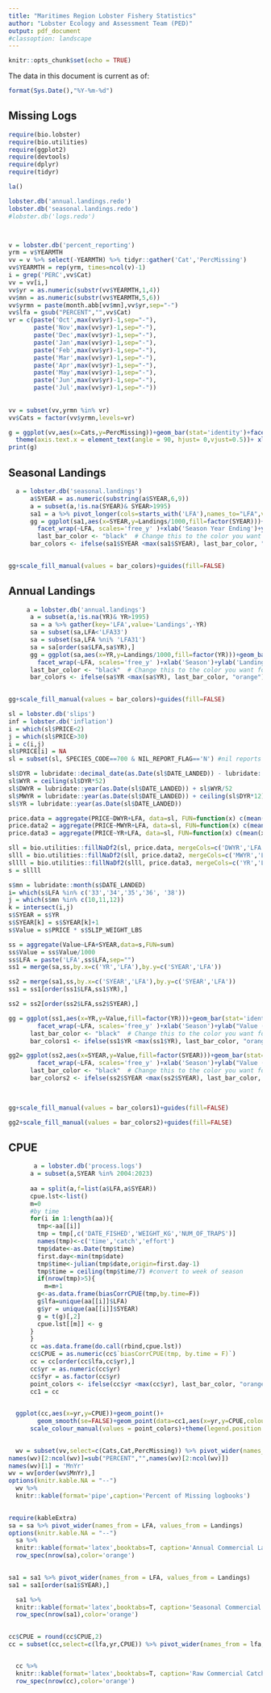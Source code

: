 ```yaml
---
title: "Maritimes Region Lobster Fishery Statistics"
author: "Lobster Ecology and Assessment Team (PED)"
output: pdf_document
#classoption: landscape  
---
```


```r
knitr::opts_chunk$set(echo = TRUE)

```
The data in this document is current as of:
```r
format(Sys.Date(),"%Y-%m-%d")

```


## Missing Logs

```r
  
require(bio.lobster)
require(bio.utilities)
require(ggplot2)
require(devtools)
require(dplyr)
require(tidyr)

la()

lobster.db('annual.landings.redo')
lobster.db('seasonal.landings.redo')
#lobster.db('logs.redo')



v = lobster.db('percent_reporting')
yrm = v$YEARMTH
vv = v %>% select(-YEARMTH) %>% tidyr::gather('Cat','PercMissing')
vv$YEARMTH = rep(yrm, times=ncol(v)-1)
i = grep('PERC',vv$Cat)
vv = vv[i,]
vv$yr = as.numeric(substr(vv$YEARMTH,1,4))
vv$mn = as.numeric(substr(vv$YEARMTH,5,6))
vv$yrmn = paste(month.abb[vv$mn],vv$yr,sep="-")
vv$lfa = gsub("PERCENT","",vv$Cat)
vr = c(paste('Oct',max(vv$yr)-1,sep="-"),
       paste('Nov',max(vv$yr)-1,sep="-"),
       paste('Dec',max(vv$yr)-1,sep="-"),
       paste('Jan',max(vv$yr)-1,sep="-"),
       paste('Feb',max(vv$yr)-1,sep="-"),
       paste('Mar',max(vv$yr)-1,sep="-"),
       paste('Apr',max(vv$yr)-1,sep="-"),
       paste('May',max(vv$yr)-1,sep="-"),
       paste('Jun',max(vv$yr)-1,sep="-"),
       paste('Jul',max(vv$yr)-1,sep="-"))
       
       
vv = subset(vv,yrmn %in% vr)
vv$Cats = factor(vv$yrmn,levels=vr)
```



```r
g = ggplot(vv,aes(x=Cats,y=PercMissing))+geom_bar(stat='identity')+facet_wrap(~lfa)+
  theme(axis.text.x = element_text(angle = 90, hjust= 0,vjust=0.5))+ xlab("")+ylab('Percent Missing Logs (%)')
print(g)
```


\newpage

## Seasonal Landings

```r

  a = lobster.db('seasonal.landings')
      a$SYEAR = as.numeric(substring(a$SYEAR,6,9))
      a = subset(a,!is.na(SYEAR)& SYEAR>1995)
      sa1 = a %>% pivot_longer(cols=starts_with('LFA'),names_to="LFA",values_to='Landings')
      gg = ggplot(sa1,aes(x=SYEAR,y=Landings/1000,fill=factor(SYEAR)))+geom_bar(stat='identity')+
        facet_wrap(~LFA, scales='free_y' )+xlab('Season Year Ending')+ylab('Landings (kt)')
        last_bar_color <- "black"  # Change this to the color you want for the last bar
      bar_colors <- ifelse(sa1$SYEAR <max(sa1$SYEAR), last_bar_color, "orange")
      
```



```r

gg+scale_fill_manual(values = bar_colors)+guides(fill=FALSE)

```


\newpage

## Annual Landings

```r
     a = lobster.db('annual.landings')
      a = subset(a,!is.na(YR)& YR>1995)
      sa = a %>% gather(key='LFA',value='Landings',-YR)
      sa = subset(sa,LFA<'LFA33')
      sa = subset(sa,LFA %ni% 'LFA31')
      sa = sa[order(sa$LFA,sa$YR),]
      gg = ggplot(sa,aes(x=YR,y=Landings/1000,fill=factor(YR)))+geom_bar(stat='identity')+
        facet_wrap(~LFA, scales='free_y' )+xlab('Season')+ylab('Landings (kt)')
      last_bar_color <- "black"  # Change this to the color you want for the last bar
      bar_colors <- ifelse(sa$YR <max(sa$YR), last_bar_color, "orange")
      

```



```r

gg+scale_fill_manual(values = bar_colors)+guides(fill=FALSE)

```


\newpage


```r

sl = lobster.db('slips')
inf = lobster.db('inflation')
i = which(sl$PRICE<2)
j = which(sl$PRICE>30)
i = c(i,j)
sl$PRICE[i] = NA
sl = subset(sl, SPECIES_CODE==700 & NIL_REPORT_FLAG=='N') #nil reports still have to be submitted

sl$DYR = lubridate::decimal_date(as.Date(sl$DATE_LANDED)) - lubridate::year(as.Date(sl$DATE_LANDED))
sl$WYR = ceiling(sl$DYR*52)
sl$DWYR = lubridate::year(as.Date(sl$DATE_LANDED)) + sl$WYR/52
sl$MWYR = lubridate::year(as.Date(sl$DATE_LANDED)) + ceiling(sl$DYR*12)/12
sl$YR = lubridate::year(as.Date(sl$DATE_LANDED))

price.data = aggregate(PRICE~DWYR+LFA, data=sl, FUN=function(x) c(mean(x,na.rm=T)))
price.data2 = aggregate(PRICE~MWYR+LFA, data=sl, FUN=function(x) c(mean(x,na.rm=T)))
price.data3 = aggregate(PRICE~YR+LFA, data=sl, FUN=function(x) c(mean(x,na.rm=T)))

sll = bio.utilities::fillNaDf2(sl, price.data, mergeCols=c('DWYR','LFA'),fillCols=c('PRICE'))
slll = bio.utilities::fillNaDf2(sll, price.data2, mergeCols=c('MWYR','LFA'),fillCols=c('PRICE'))
sllll = bio.utilities::fillNaDf2(slll, price.data3, mergeCols=c('YR','LFA'),fillCols=c('PRICE'))
s = sllll

s$mn = lubridate::month(s$DATE_LANDED)
i= which(s$LFA %in% c('33','34','35','36', '38')) 
j = which(s$mn %in% c(10,11,12))
k = intersect(i,j)
s$SYEAR = s$YR
s$SYEAR[k] = s$SYEAR[k]+1
s$Value = s$PRICE * s$SLIP_WEIGHT_LBS

ss = aggregate(Value~LFA+SYEAR,data=s,FUN=sum)
ss$Value = ss$Value/1000
ss$LFA = paste('LFA',ss$LFA,sep="")
ss1 = merge(sa,ss,by.x=c('YR','LFA'),by.y=c('SYEAR','LFA'))

ss2 = merge(sa1,ss,by.x=c('SYEAR','LFA'),by.y=c('SYEAR','LFA'))
ss1 = ss1[order(ss1$LFA,ss1$YR),]

ss2 = ss2[order(ss2$LFA,ss2$SYEAR),]

gg = ggplot(ss1,aes(x=YR,y=Value,fill=factor(YR)))+geom_bar(stat='identity')+
        facet_wrap(~LFA, scales='free_y' )+xlab('Season')+ylab("Value ('000s)")
      last_bar_color <- "black"  # Change this to the color you want for the last bar
      bar_colors1 <- ifelse(ss1$YR <max(ss1$YR), last_bar_color, "orange")

gg2= ggplot(ss2,aes(x=SYEAR,y=Value,fill=factor(SYEAR)))+geom_bar(stat='identity')+
        facet_wrap(~LFA, scales='free_y' )+xlab('Season')+ylab("Value ('000s)")
      last_bar_color <- "black"  # Change this to the color you want for the last bar
      bar_colors2 <- ifelse(ss2$SYEAR <max(ss2$SYEAR), last_bar_color, "orange")
      
      
```




```r

gg+scale_fill_manual(values = bar_colors1)+guides(fill=FALSE)

```

   
   \newpage
   
   
```r

gg2+scale_fill_manual(values = bar_colors2)+guides(fill=FALSE)

```
  
   
   
\newpage

## CPUE

```r
       a = lobster.db('process.logs')
      a = subset(a,SYEAR %in% 2004:2023) 
      
      aa = split(a,f=list(a$LFA,a$SYEAR))
      cpue.lst<-list()
      m=0
      #by time
      for(i in 1:length(aa)){
        tmp<-aa[[i]]
        tmp = tmp[,c('DATE_FISHED','WEIGHT_KG','NUM_OF_TRAPS')]
        names(tmp)<-c('time','catch','effort')
        tmp$date<-as.Date(tmp$time)
        first.day<-min(tmp$date)
        tmp$time<-julian(tmp$date,origin=first.day-1)
        tmp$time = ceiling(tmp$time/7) #convert to week of season
        if(nrow(tmp)>5){
          m=m+1
        g<-as.data.frame(biasCorrCPUE(tmp,by.time=F))
        g$lfa=unique(aa[[i]]$LFA)
        g$yr = unique(aa[[i]]$SYEAR)
        g = t(g)[,2]
        cpue.lst[[m]] <- g
      }
      }
      cc =as.data.frame(do.call(rbind,cpue.lst))
      cc$CPUE = as.numeric(cc$`biasCorrCPUE(tmp, by.time = F)`)
      cc = cc[order(cc$lfa,cc$yr),]
      cc$yr = as.numeric(cc$yr)
      cc$fyr = as.factor(cc$yr)
      point_colors <- ifelse(cc$yr <max(cc$yr), last_bar_color, "orange")
      cc1 = cc
     

```


```r

  ggplot(cc,aes(x=yr,y=CPUE))+geom_point()+
        geom_smooth(se=FALSE)+geom_point(data=cc1,aes(x=yr,y=CPUE,colour=fyr))+facet_wrap(~lfa,scales='free_y')+
      scale_colour_manual(values = point_colors)+theme(legend.position = 'none')
    
```


\newpage

```r
  wv = subset(vv,select=c(Cats,Cat,PercMissing)) %>% pivot_wider(names_from = Cat, values_from = PercMissing)
names(wv)[2:ncol(wv)]=sub("PERCENT","",names(wv)[2:ncol(wv)]) 
names(wv)[1] = 'MnYr' 
wv = wv[order(wv$MnYr),]
options(knitr.kable.NA = "--")
  wv %>% 
  knitr::kable(format='pipe',caption='Percent of Missing logbooks') 
  
```
\newpage
```r
require(kableExtra)
sa = sa %>% pivot_wider(names_from = LFA, values_from = Landings)
options(knitr.kable.NA = "--")
  sa %>% 
  knitr::kable(format='latex',booktabs=T, caption='Annual Commercial Landings. The last row is preliminary (indicated in orange)') %>%
  row_spec(nrow(sa),color='orange')
  
```


\newpage
```r
sa1 = sa1 %>% pivot_wider(names_from = LFA, values_from = Landings)
sa1 = sa1[order(sa1$SYEAR),]

  sa1 %>% 
  knitr::kable(format='latex',booktabs=T, caption='Seasonal Commercial Landings. The last row is preliminary (indicated in orange') %>%
  row_spec(nrow(sa1),color='orange')
  
```


\newpage
```r
cc$CPUE = round(cc$CPUE,2)
cc = subset(cc,select=c(lfa,yr,CPUE)) %>% pivot_wider(names_from = lfa, values_from = CPUE)


  cc %>% 
  knitr::kable(format='latex',booktabs=T, caption='Raw Commercial Catch Per Unit Effort by Year and LFA. The last row is preliminary (indicated in orange') %>%
  row_spec(nrow(cc),color='orange')
  
```